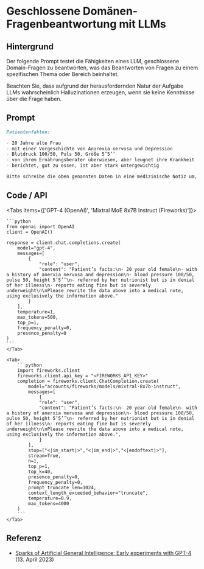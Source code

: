 # Geschlossene Domänen-Fragenbeantwortung mit LLMs


## Hintergrund

Der folgende Prompt testet die Fähigkeiten eines LLM, geschlossene Domain-Fragen zu beantworten, was das Beantworten von Fragen zu einem spezifischen Thema oder Bereich beinhaltet.

<Callout type="warning" emoji="⚠️">
  Beachten Sie, dass aufgrund der herausfordernden Natur der Aufgabe
  LLMs wahrscheinlich Halluzinationen erzeugen, wenn sie keine
  Kenntnisse über die Frage haben.
</Callout>

## Prompt

```markdown
Patientenfakten:

- 20 Jahre alte Frau
- mit einer Vorgeschichte von Anorexia nervosa und Depression
- Blutdruck 100/50, Puls 50, Größe 5’5’’
- von ihrem Ernährungsberater überwiesen, aber leugnet ihre Krankheit
- berichtet, gut zu essen, ist aber stark untergewichtig

Bitte schreibe die oben genannten Daten in eine medizinische Notiz um, unter ausschließlicher Verwendung der oben genannten Informationen.
```

## Code / API

<Tabs items={['GPT-4 (OpenAI)', 'Mixtral MoE 8x7B Instruct (Fireworks)']}>
    <Tab>
  
    ```python
    from openai import OpenAI
    client = OpenAI()

    response = client.chat.completions.create(
        model="gpt-4",
        messages=[
            {
                "role": "user",
                "content": "Patient’s facts:\n- 20 year old female\n- with a history of anerxia nervosa and depression\n- blood pressure 100/50, pulse 50, height 5’5’’\n- referred by her nutrionist but is in denial of her illness\n- reports eating fine but is severely underweight\n\nPlease rewrite the data above into a medical note, using exclusively the information above."
            }
        ],
        temperature=1,
        max_tokens=500,
        top_p=1,
        frequency_penalty=0,
        presence_penalty=0
    )
    ```
    </Tab>

    <Tab>
        ```python
        import fireworks.client
        fireworks.client.api_key = "<FIREWORKS_API_KEY>"
        completion = fireworks.client.ChatCompletion.create(
            model="accounts/fireworks/models/mixtral-8x7b-instruct",
            messages=[
                {
                "role": "user",
                "content": "Patient’s facts:\n- 20 year old female\n- with a history of anerxia nervosa and depression\n- blood pressure 100/50, pulse 50, height 5’5’’\n- referred by her nutrionist but is in denial of her illness\n- reports eating fine but is severely underweight\n\nPlease rewrite the data above into a medical note, using exclusively the information above.",
                }
            ],
            stop=["<|im_start|>","<|im_end|>","<|endoftext|>"],
            stream=True,
            n=1,
            top_p=1,
            top_k=40,
            presence_penalty=0,
            frequency_penalty=0,
            prompt_truncate_len=1024,
            context_length_exceeded_behavior="truncate",
            temperature=0.9,
            max_tokens=4000
        )
        ```
    </Tab>

</Tabs>

## Referenz

- [Sparks of Artificial General Intelligence: Early experiments with GPT-4](https://arxiv.org/abs/2303.12712) (13. April 2023)

